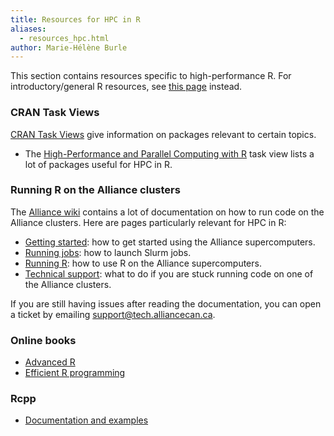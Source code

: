 ```yaml
---
title: Resources for HPC in R
aliases:
  - resources_hpc.html
author: Marie-Hélène Burle
---
```


:::{.def}

This section contains resources specific to high-performance R. For introductory/general R resources, see [this page](resources.qmd) instead.

:::

### CRAN Task Views

:::{.hnote}

[CRAN Task Views](https://cran.r-project.org/web/views/) give information on packages relevant to certain topics.

:::

- The [High-Performance and Parallel Computing with R](https://cran.r-project.org/web/views/HighPerformanceComputing.html) task view lists a lot of packages useful for HPC in R.

### Running R on the Alliance clusters

:::{.hnote}

The [Alliance wiki](https://docs.alliancecan.ca/wiki/Technical_documentation) contains a lot of documentation on how to run code on the Alliance clusters. Here are pages particularly relevant for HPC in R:

:::

- [Getting started](https://docs.alliancecan.ca/wiki/Getting_started): how to get started using the Alliance supercomputers.
- [Running jobs](https://docs.alliancecan.ca/wiki/Running_jobs): how to launch Slurm jobs.
- [Running R](https://docs.alliancecan.ca/wiki/R): how to use R on the Alliance supercomputers.
- [Technical support](https://docs.alliancecan.ca/wiki/Technical_support): what to do if you are stuck running code on one of the Alliance clusters.

If you are still having issues after reading the documentation, you can open a ticket by emailing <support@tech.alliancecan.ca>.

### Online books

- [Advanced R](https://adv-r.hadley.nz/)
- [Efficient R programming](https://csgillespie.github.io/efficientR/)

### Rcpp

- [Documentation and examples](http://dirk.eddelbuettel.com/code/rcpp.html)
